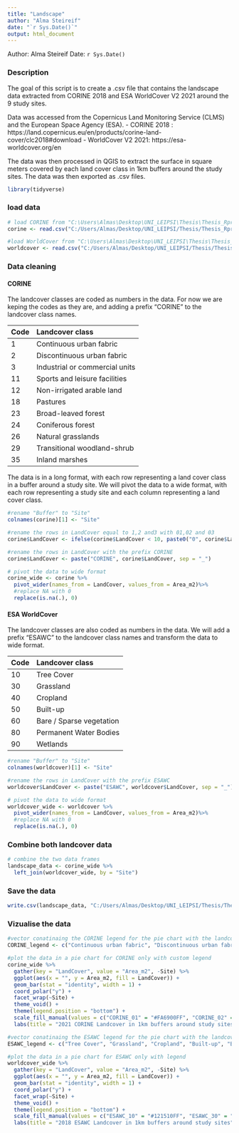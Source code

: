 ```yaml
---
title: "Landscape"
author: "Alma Steireif"
date: "`r Sys.Date()`"
output: html_document
---
```



Author: Alma Steireif
Date: `r Sys.Date()`

### Description

The goal of this script is to create a .csv file that contains the landscape data extracted from CORINE 2018 and ESA WorldCover V2 2021 around the 9 study sites. 

Data was accessed from the Copernicus Land Monitoring Service (CLMS) and the European Space Agency (ESA).
- CORINE 2018 : https://land.copernicus.eu/en/products/corine-land-cover/clc2018#download
- WorldCover V2 2021: https://esa-worldcover.org/en

The data was then processed in QGIS to extract the surface in square meters covered by each land cover class in 1km buffers around the study sites. The data was then exported as .csv files. 

```r
library(tidyverse)
```

### load data

```r
# load CORINE from "C:\Users\Almas\Desktop\UNI_LEIPSI\Thesis\Thesis_Rproject\Landscape\corine_area_by_buffer.csv"
corine <- read.csv("C:/Users/Almas/Desktop/UNI_LEIPSI/Thesis/Thesis_Rproject/Landscape/corine_area_by_buffer.csv")

#load WorldCover from "C:\Users\Almas\Desktop\UNI_LEIPSI\Thesis\Thesis_Rproject\Landscape\ESAWC_landcover_area_by_buffer.csv"
worldcover <- read.csv("C:/Users/Almas/Desktop/UNI_LEIPSI/Thesis/Thesis_Rproject/Landscape/ESAWC_landcover_area_by_buffer.csv")
``` 


### Data cleaning

#### CORINE

The landcover classes are coded as numbers in the data. For now we are keping the codes as they are, and adding a prefix "CORINE" to the landcover class names.

| Code | Landcover class |
|:-----|:----------------|
| 1    | Continuous urban fabric |
| 2    | Discontinuous urban fabric |
| 3    | Industrial or commercial units |
| 11   | Sports and leisure facilities |
| 12   | Non-irrigated arable land |
| 18   | Pastures |
| 23   | Broad-leaved forest |
| 24   | Coniferous forest |
| 26   | Natural grasslands |
| 29   | Transitional woodland-shrub |
| 35   | Inland marshes |

The data is in a long format, with each row representing a land cover class in a buffer around a study site. We will pivot the data to a wide format, with each row representing a study site and each column representing a land cover class. 

```r
#rename "Buffer" to "Site"
colnames(corine)[1] <- "Site"

#rename the rows in LandCover equal to 1,2 and3 with 01,02 and 03
corine$LandCover <- ifelse(corine$LandCover < 10, paste0("0", corine$LandCover), corine$LandCover)

#rename the rows in LandCover with the prefix CORINE
corine$LandCover <- paste("CORINE", corine$LandCover, sep = "_")

# pivot the data to wide format
corine_wide <- corine %>% 
  pivot_wider(names_from = LandCover, values_from = Area_m2)%>%
  #replace NA with 0
  replace(is.na(.), 0)
```

#### ESA WorldCover

The landcover classes are also coded as numbers in the data. We will add a prefix "ESAWC" to the landcover class names and transform the data to wide format.

| Code | Landcover class |
|:-----|:----------------|
| 10   | Tree Cover |
| 30   | Grassland |
| 40   | Cropland |
| 50   | Built-up |
| 60   | Bare / Sparse vegetation |
| 80   | Permanent Water Bodies |
| 90   | Wetlands |


```r
#rename "Buffer" to "Site"
colnames(worldcover)[1] <- "Site"

#rename the rows in LandCover with the prefix ESAWC
worldcover$LandCover <- paste("ESAWC", worldcover$LandCover, sep = "_")

# pivot the data to wide format
worldcover_wide <- worldcover %>% 
  pivot_wider(names_from = LandCover, values_from = Area_m2)%>%
  #replace NA with 0
  replace(is.na(.), 0)
```

### Combine both landcover data

```r
# combine the two data frames
landscape_data <- corine_wide %>% 
  left_join(worldcover_wide, by = "Site") 
```

### Save the data

```r
write.csv(landscape_data, "C:/Users/Almas/Desktop/UNI_LEIPSI/Thesis/Thesis_Rproject/data/landscape_data.csv", row.names = FALSE)
```

### Vizualise the data

```r
#vector conatinaing the CORINE legend for the pie chart with the landcover classes names
CORINE_legend <- c("Continuous urban fabric", "Discontinuous urban fabric", "Industrial or commercial units", "Sports and leisure facilities", "Non-irrigated arable land", "Pastures", "Broad-leaved forest", "Coniferous forest", "Natural grasslands", "Transitional woodland-shrub", "Inland marshes")

#plot the data in a pie chart for CORINE only with custom legend
corine_wide %>%
  gather(key = "LandCover", value = "Area_m2", -Site) %>%
  ggplot(aes(x = "", y = Area_m2, fill = LandCover)) +
  geom_bar(stat = "identity", width = 1) +
  coord_polar("y") +
  facet_wrap(~Site) +
  theme_void() +
  theme(legend.position = "bottom") +
  scale_fill_manual(values = c("CORINE_01" = "#FA6900FF", "CORINE_02" = "#F38630FF", "CORINE_03" = "#BE3428FF", "CORINE_11" = "#8785B2FF", "CORINE_12" = "#D6CFB7FF", "CORINE_18" = "#a3b18a", "CORINE_23" = "#121510FF", "CORINE_24" = "#006400", "CORINE_26" = "#6D8325FF", "CORINE_29" = "#647D4BFF", "CORINE_35" = "#7FC7AFFF"), labels = CORINE_legend) +
  labs(title = "2021 CORINE Landcover in 1km buffers around study sites")

#vector conatinaing the ESAWC legend for the pie chart with the landcover classes names
ESAWC_legend <- c("Tree Cover", "Grassland", "Cropland", "Built-up", "Bare / Sparse vegetation", "Permanent Water Bodies", "Wetlands")

#plot the data in a pie chart for ESAWC only with legend
worldcover_wide %>%
  gather(key = "LandCover", value = "Area_m2", -Site) %>%
  ggplot(aes(x = "", y = Area_m2, fill = LandCover)) +
  geom_bar(stat = "identity", width = 1) +
  coord_polar("y") +
  facet_wrap(~Site) +
  theme_void() +
  theme(legend.position = "bottom") +
  scale_fill_manual(values = c("ESAWC_10" = "#121510FF", "ESAWC_30" = "#6D8325FF", "ESAWC_40" = "#D6CFB7FF", "ESAWC_50" = "#BD5630FF", "ESAWC_60" = "brown", "ESAWC_80" = "#3FB8AFFF", "ESAWC_90" = "#7FC7AFFF"), labels = ESAWC_legend) +
  labs(title = "2018 ESAWC Landcover in 1km buffers around study sites")
```

